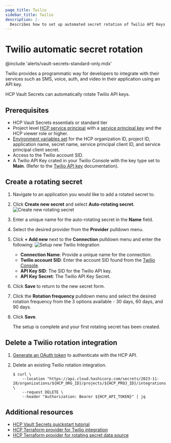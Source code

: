 ```yaml
---
page_title: Twilio
sidebar_title: Twilio
description: |-
  Describes how to set up automated secret rotation of Twilio API Keys
---
```


# Twilio automatic secret rotation

@include 'alerts/vault-secrets-standard-only.mdx'

Twilio provides a programmatic way for developers to integrate with their
services such as SMS, voice, auth, and video in their application using an API
key.

HCP Vault Secrets can automatically rotate Twilio API keys.

## Prerequisites

- HCP Vault Secrets essentials or standard tier
- Project level [HCP service
  principal](/hcp/docs/hcp/iam/service-principal) with a [service
  principal
  key](/hcp/docs/hcp/iam/service-principal#generate-a-service-principal-key)
  and the HCP viewer role or higher.
- [Environment variables set](/hcp/docs/vault-secrets/retrieve-hcp-api-token) for the HCP organization ID, project ID, application
  name, secret name, service principal client ID, and service principal client secret.
- Access to the Twilio account SID.
- A Twilio API Key crated in your Twilio Console with the key type set to **Main**. (Refer to the [Twilio API key](https://www.twilio.com/docs/iam/api-keys) documentation).

## Create a rotating secret

1. Navigate to an application you would like to add a rotated secret to.

1. Click **Create new secret** and select **Auto-rotating secret**.
   ![Create new rotating secret](/img/docs/vault-secrets/create-new-rotating-secret.png)

1. Enter a unique name for the auto-rotating secret in the **Name** field.

1. Select the desired provider from the **Provider** pulldown menu.

1. Click **+ Add new** next to the **Connection** pulldown menu and enter the
   following:
   ![Setup new Twilio Integration](/img/docs/vault-secrets/twilio-integration-configure.png)

   - **Connection Name**: Provide a unique name for the connection.
   - **Twilio account SID**: Enter the account SID found from the [Twilio Console](https://www.twilio.com/login).
   - **API Key SID**: The SID for the Twilio API key.
   - **API Key Secret**: The Twilio API Key Secret.

1. Click **Save** to return to the new secret form.

1. Click the **Rotation frequency** pulldown menu and select the desired
   rotation frequency from the 3 options available - 30 days, 60 days, and 90 days.

1. Click **Save**.

   The setup is complete and your first rotating secret has been created.

## Delete a Twilio rotation integration

1. [Generate an OAuth token](/hcp/docs/vault-secrets/retrieve-hcp-api-token) to
   authenticate with the HCP API.

1. Delete an existing Twilio rotation integration.

   ```shell-session
   $ curl \
       --location "https://api.cloud.hashicorp.com/secrets/2023-11-28/organizations/${HCP_ORG_ID}/projects/${HCP_PROJ_ID}/integrations/rotation/twilio/${INTEGRATION_NAME}" \
       --request DELETE \
       --header "Authorization: Bearer ${HCP_API_TOKEN}" | jq
   ```

## Additional resources

- [HCP Vault Secrets quickstart tutorial](/hcp/tutorials/get-started-hcp-vault-secrets)
- [HCP Terraform provider for Twilio integration](https://registry.terraform.io/providers/hashicorp/hcp/latest/docs/resources/vault_secrets_integration_twilio)
- [HCP Terraform provider for rotating secret data source](https://registry.terraform.io/providers/hashicorp/hcp/latest/docs/data-sources/vault_secrets_rotating_secret)